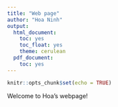 ```yaml
---
title: "Web page"
author: "Hoa Ninh"
output:
  html_document:
    toc: yes
    toc_float: yes
    theme: cerulean
  pdf_document:
    toc: yes
---
```


```r
knitr::opts_chunk$set(echo = TRUE)
```

Welcome to Hoa's webpage!
